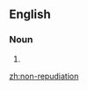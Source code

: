 ==English==

===Noun===
{{en-noun}}

# {{alternative spelling of|nonrepudiation}}
[[zh:non-repudiation]]